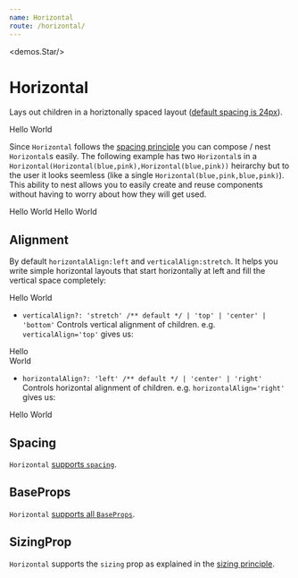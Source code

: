 ```yaml
---
name: Horizontal
route: /horizontal/
---
```



<demos.Star/>

# Horizontal 

Lays out children in a horiztonally spaced layout ([default spacing is 24px][defaults]).

<Playground>
  <Horizontal>
    <Flex style={{backgroundColor: "lightskyblue"}}>Hello</Flex>
    <Flex style={{backgroundColor: "lightpink"}}>World</Flex>
  </Horizontal>
</Playground>

Since `Horizontal` follows the [spacing principle][principle-spacing] you can compose / nest `Horizontal`s easily. The following example has two `Horizontal`s in a `Horizontal(Horizontal(blue,pink),Horizontal(blue,pink))` heirarchy but to the user it looks seemless (like a single `Horizontal(blue,pink,blue,pink)`). This ability to nest allows you to easily create and reuse components without having to worry about how they will get used.

<Playground>
  <Horizontal>
    <Horizontal sizing="flex">
      <Flex style={{backgroundColor: "lightskyblue"}}>Hello</Flex>
      <Flex style={{backgroundColor: "lightpink"}}>World</Flex>
    </Horizontal>
    <Horizontal sizing="flex">
      <Flex style={{backgroundColor: "lightskyblue"}}>Hello</Flex>
      <Flex style={{backgroundColor: "lightpink"}}>World</Flex>
    </Horizontal>
  </Horizontal>
</Playground>

## Alignment
By default `horizontalAlign:left` and `verticalAlign:stretch`. It helps you write simple horizontal layouts that start horizontally at left and fill the vertical space completely: 

<Playground>
  <Horizontal height={60}>
    <Content verticalAlign="center" style={{backgroundColor: "lightskyblue"}}>Hello</Content>
    <Content verticalAlign="center" style={{backgroundColor: "lightpink"}}>World</Content>
  </Horizontal>
</Playground>

* `verticalAlign?: 'stretch' /** default */ | 'top' | 'center' | 'bottom'` Controls vertical alignment of children. e.g. `verticalAlign='top'` gives us:

<Playground>
  <Horizontal verticalAlign='top' height={60}>
    <div style={{backgroundColor: "lightskyblue"}}>Hello</div>
    <div style={{backgroundColor: "lightpink"}}>World</div>
  </Horizontal>
</Playground>

* `horizontalAlign?: 'left' /** default */ | 'center' | 'right'` Controls horizontal alignment of children. e.g. `horizontalAlign='right'` gives us:

<Playground>
  <Horizontal horizontalAlign='right' height={60}>
    <Content verticalAlign="center" style={{backgroundColor: "lightskyblue"}}>Hello</Content>
    <Content verticalAlign="center" style={{backgroundColor: "lightpink"}}>World</Content>
  </Horizontal>
</Playground>

## Spacing

`Horizontal` [supports `spacing`][common-types].

## BaseProps

`Horizontal` [supports all `BaseProps`][common-types].

## SizingProp

`Horizontal` supports the `sizing` prop as explained in the [sizing principle][principle-sizing].

[common-types]:../common-types/
[principle-spacing]:../principle-spacing/
[principle-sizing]:../principle-sizing/
[defaults]:../defaults/
